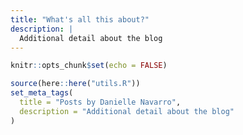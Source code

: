 ```yaml
---
title: "What's all this about?"
description: |
  Additional detail about the blog
---
```


```r
knitr::opts_chunk$set(echo = FALSE)
```

```r
source(here::here("utils.R"))
set_meta_tags(
  title = "Posts by Danielle Navarro",
  description = "Additional detail about the blog"
)
```

